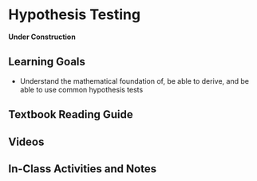 # Hypothesis Testing

**Under Construction**

## Learning Goals {-}

- Understand the mathematical foundation of, be able to derive, and be able to use common hypothesis tests

## Textbook Reading Guide {-}

## Videos {-}

## In-Class Activities and Notes {-}